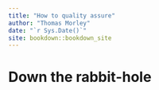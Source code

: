 ```yaml
--- 
title: "How to quality assure"
author: "Thomas Morley"
date: "`r Sys.Date()`"
site: bookdown::bookdown_site
---
```


# Down the rabbit-hole


